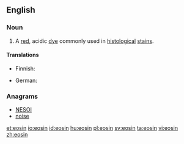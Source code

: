 ==English==
{{wikipedia}}

===Noun===
{{en-noun|~}}

# A [[red]], acidic [[dye]] commonly used in [[histological]] [[stain]]s.

====Translations====
{{trans-top|red, acidic dye}}
* Finnish: {{t|fi|eosiini}}
{{trans-mid}}
* German: {{t|de|Eosin|n}}
{{trans-bottom}}

===Anagrams===
* [[NESOI#English|NESOI]]
* [[noise#English|noise]]

[[et:eosin]]
[[io:eosin]]
[[id:eosin]]
[[hu:eosin]]
[[pl:eosin]]
[[sv:eosin]]
[[ta:eosin]]
[[vi:eosin]]
[[zh:eosin]]